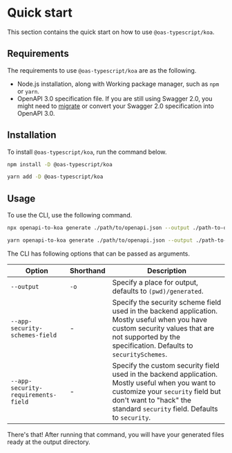 ---
---


# Quick start

This section contains the quick start on how to use `@oas-typescript/koa`.

## Requirements

The requirements to use `@oas-typescript/koa` are as the following.

- Node.js installation, along with Working package manager, such as `npm` or `yarn`.
- OpenAPI 3.0 specification file. If you are still using Swagger 2.0, you might need to [migrate](https://swagger.io/blog/news/whats-new-in-openapi-3-0/) or convert your Swagger 2.0 specification into OpenAPI 3.0.

## Installation

To install `@oas-typescript/koa`, run the command below.

<Tabs groupId="package-managers">
  <TabItem value="npm" label="npm" default>

```bash
npm install -D @oas-typescript/koa
```

  </TabItem>
  <TabItem value="yarn" label="Yarn">

```bash
yarn add -D @oas-typescript/koa
```

  </TabItem>
</Tabs>

## Usage

To use the CLI, use the following command.

<Tabs groupId="package-managers">
  <TabItem value="npm" label="npm" default>

```bash
npx openapi-to-koa generate ./path/to/openapi.json --output ./path-to-output-directory
```

  </TabItem>
  <TabItem value="yarn" label="Yarn">

```bash
yarn openapi-to-koa generate ./path/to/openapi.json --output ./path-to-output-directory
```

  </TabItem>
</Tabs>

The CLI has following options that can be passed as arguments.

| Option                              | Shorthand | Description                                                                                                                                                                                                       |
| ----------------------------------- | --------- | ----------------------------------------------------------------------------------------------------------------------------------------------------------------------------------------------------------------- |
| `--output`                          | `-o`      | Specify a place for output, defaults to `(pwd)/generated`.                                                                                                                                                        |
| `--app-security-schemes-field`      | -         | Specify the security scheme field used in the backend application. Mostly useful when you have custom security values that are not supported by the specification. Defaults to `securitySchemes`.                 |
| `--app-security-requirements-field` | -         | Specify the custom security field used in the backend application. Mostly useful when you want to customize your `security` field but don't want to "hack" the standard `security` field. Defaults to `security`. |

There's that! After running that command, you will have your generated files ready at the output directory.
